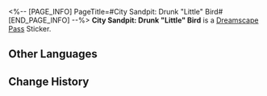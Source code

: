 <%-- [PAGE_INFO]
PageTitle=#City Sandpit: Drunk "Little" Bird#
[END_PAGE_INFO] --%>
{{Stub|Location information}}
{{Item Infobox
|id          = 223607
|image       = Dreamscape Pass Sticker City Sandpit- Drunk Little Bird.png{{subst:void|<!--$UPLOAD:<<SpriteOutput/TravelBrochure/StickFigures/223607.png>-<Dreamscape Pass Sticker City Sandpit- Drunk Little Bird.png>-<Item Icons>>-->}}
|type        = Dreamscape Pass Sticker
|type2       = Nobodys In the Big Dream Stickers
|invCategory = 
|rarity      = 4
|effect      = 
|description = Digital stickers that can be used to decorate the pages of the Dreamtour Handbook. They come in many different styles.
|source1     = [[Yank out the giant origami "birdie" from the miniature model]]
}}
{{Description|Drink until you're green in the face.}}
'''City Sandpit: Drunk "Little" Bird''' is a [[Dreamscape Pass]] Sticker.

==Other Languages==
{{Other Languages
|en   = City Sandpit: Drunk "Little" Bird
|zhs  = 城市沙盘：微醺「小」鸟
|zht  = 城市沙盤：微醺「小」鳥
|ja   = 箱庭都市：ほろ酔いの「小」鳥
|ko   = 도시 모형판: 취기 오른 「작은」 새
|es   = Maqueta de la ciudad: Pajarito pequeño borracho
|fr   = Maquette de la ville&nbsp;: «&nbsp;Petit&nbsp;» oiseau ivre
|ru   = Диорама города: Подвыпившая пташка
|th   = เมืองแซนด์บ็อกซ์: นก "น้อย" ขี้เมา
|vi   = Sa Bàn Thành Phố: Chú Chim "Nhỏ" Say Mèm
|de   = Sandmodell der Stadt: Betrunkener „kleiner“ Vogel
|id   = Miniatur Kota: Burung "Kecil" Setengah Mabuk
|pt   = Maquete da Cidade: "Passarinho" Bêbado
}}

==Change History==
{{Change History|2.1}}